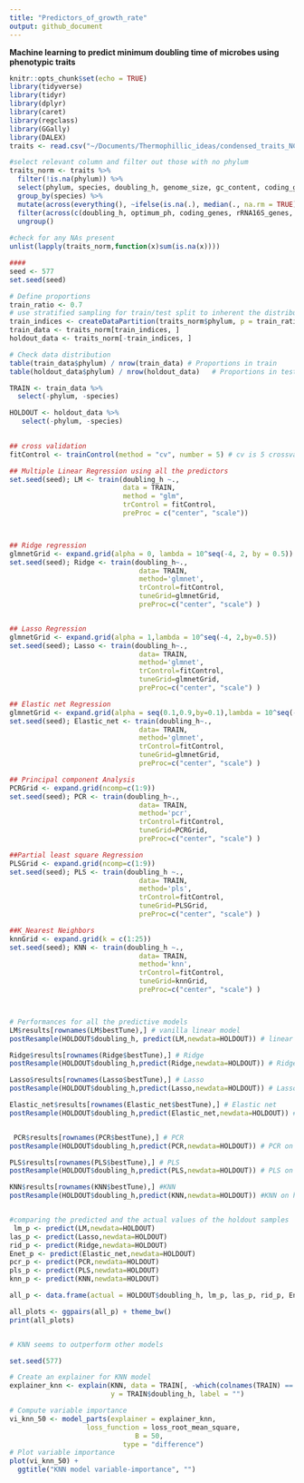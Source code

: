 ```yaml
---
title: "Predictors_of_growth_rate"
output: github_document
---
```

**Machine learning to predict minimum doubling time of microbes using phenotypic traits**

```r
knitr::opts_chunk$set(echo = TRUE)
library(tidyverse)
library(tidyr)
library(dplyr)
library(caret)
library(regclass)
library(GGally)
library(DALEX)
traits <- read.csv("~/Documents/Thermophillic_ideas/condensed_traits_NCBI.csv")

#select relevant column and filter out those with no phylum
traits_norm <- traits %>%
  filter(!is.na(phylum)) %>%
  select(phylum, species, doubling_h, genome_size, gc_content, coding_genes, optimum_tmp, optimum_ph, growth_tmp, rRNA16S_genes, tRNA_genes) %>%
  group_by(species) %>%
  mutate(across(everything(), ~ifelse(is.na(.), median(., na.rm = TRUE), .))) %>%
  filter(across(c(doubling_h, optimum_ph, coding_genes, rRNA16S_genes, tRNA_genes, growth_tmp, optimum_tmp), ~!is.na(.)))%>%
  ungroup()
  
#check for any NAs present
unlist(lapply(traits_norm,function(x)sum(is.na(x))))

####
seed <- 577
set.seed(seed)

# Define proportions
train_ratio <- 0.7
# use stratified sampling for train/test split to inherent the distribution of the datasets
train_indices <- createDataPartition(traits_norm$phylum, p = train_ratio, list = FALSE)
train_data <- traits_norm[train_indices, ]
holdout_data <- traits_norm[-train_indices, ]

# Check data distribution
table(train_data$phylum) / nrow(train_data) # Proportions in train
table(holdout_data$phylum) / nrow(holdout_data)   # Proportions in test

TRAIN <- train_data %>%
  select(-phylum, -species)

HOLDOUT <- holdout_data %>%
   select(-phylum, -species)

  
## cross validation
fitControl <- trainControl(method = "cv", number = 5) # cv is 5 crossvalidation

## Multiple Linear Regression using all the predictors
set.seed(seed); LM <- train(doubling_h ~.,
                            data = TRAIN,
                            method = "glm",
                            trControl = fitControl,
                            preProc = c("center", "scale"))



## Ridge regression
glmnetGrid <- expand.grid(alpha = 0, lambda = 10^seq(-4, 2, by = 0.5))
set.seed(seed); Ridge <- train(doubling_h~.,
                                data= TRAIN,
                                method='glmnet',
                                trControl=fitControl,
                                tuneGrid=glmnetGrid,
                                preProc=c("center", "scale") )


## Lasso Regression
glmnetGrid <- expand.grid(alpha = 1,lambda = 10^seq(-4, 2,by=0.5))
set.seed(seed); Lasso <- train(doubling_h~.,
                                data= TRAIN,
                                method='glmnet',
                                trControl=fitControl,
                                tuneGrid=glmnetGrid,
                                preProc=c("center", "scale") )

## Elastic net Regression
glmnetGrid <- expand.grid(alpha = seq(0.1,0.9,by=0.1),lambda = 10^seq(-4,2,by= 0.5))
set.seed(seed); Elastic_net <- train(doubling_h~.,
                                data= TRAIN,
                                method='glmnet',
                                trControl=fitControl,
                                tuneGrid=glmnetGrid,
                                preProc=c("center", "scale") )

## Principal component Analysis
PCRGrid <- expand.grid(ncomp=c(1:9))
set.seed(seed); PCR <- train(doubling_h~.,
                                data= TRAIN,
                                method='pcr',
                                trControl=fitControl,
                                tuneGrid=PCRGrid,
                                preProc=c("center", "scale") )

##Partial least square Regression
PLSGrid <- expand.grid(ncomp=c(1:9))
set.seed(seed); PLS <- train(doubling_h ~.,
                                data= TRAIN,
                                method='pls',
                                trControl=fitControl,
                                tuneGrid=PLSGrid,
                                preProc=c("center", "scale") )

##K_Nearest Neighbors
knnGrid <- expand.grid(k = c(1:25))
set.seed(seed); KNN <- train(doubling_h ~.,
                                data= TRAIN,
                                method='knn',
                                trControl=fitControl,
                                tuneGrid=knnGrid,
                                preProc=c("center", "scale") )



# Performances for all the predictive models
LM$results[rownames(LM$bestTune),] # vanilla linear model
postResample(HOLDOUT$doubling_h, predict(LM,newdata=HOLDOUT)) # linear model on holdout 

Ridge$results[rownames(Ridge$bestTune),] # Ridge
postResample(HOLDOUT$doubling_h,predict(Ridge,newdata=HOLDOUT)) # Ridge model on holdout

Lasso$results[rownames(Lasso$bestTune),] # Lasso
postResample(HOLDOUT$doubling_h,predict(Lasso,newdata=HOLDOUT)) # Lasso model on holdout

Elastic_net$results[rownames(Elastic_net$bestTune),] # Elastic net
postResample(HOLDOUT$doubling_h,predict(Elastic_net,newdata=HOLDOUT)) # Elasticnet on holdout


 PCR$results[rownames(PCR$bestTune),] # PCR
postResample(HOLDOUT$doubling_h,predict(PCR,newdata=HOLDOUT)) # PCR on holdout

PLS$results[rownames(PLS$bestTune),] # PLS
postResample(HOLDOUT$doubling_h,predict(PLS,newdata=HOLDOUT)) # PLS on holdout

KNN$results[rownames(KNN$bestTune),] #KNN
postResample(HOLDOUT$doubling_h,predict(KNN,newdata=HOLDOUT)) #KNN on holdout


#comparing the predicted and the actual values of the holdout samples
 lm_p <- predict(LM,newdata=HOLDOUT)
las_p <- predict(Lasso,newdata=HOLDOUT)
rid_p <- predict(Ridge,newdata=HOLDOUT)
Enet_p <- predict(Elastic_net,newdata=HOLDOUT)
pcr_p <- predict(PCR,newdata=HOLDOUT)
pls_p <- predict(PLS,newdata=HOLDOUT)
knn_p <- predict(KNN,newdata=HOLDOUT)

all_p <- data.frame(actual = HOLDOUT$doubling_h, lm_p, las_p, rid_p, Enet_p, pcr_p, pls_p, knn_p )

all_plots <- ggpairs(all_p) + theme_bw()
print(all_plots)


# KNN seems to outperform other models

set.seed(577)

# Create an explainer for KNN model
explainer_knn <- explain(KNN, data = TRAIN[, -which(colnames(TRAIN) == "doubling_h")], 
                         y = TRAIN$doubling_h, label = "")

# Compute variable importance
vi_knn_50 <- model_parts(explainer = explainer_knn, 
                   loss_function = loss_root_mean_square,
                               B = 50,
                            type = "difference")
# Plot variable importance
plot(vi_knn_50) +
  ggtitle("KNN model variable-importance", "") 





```

